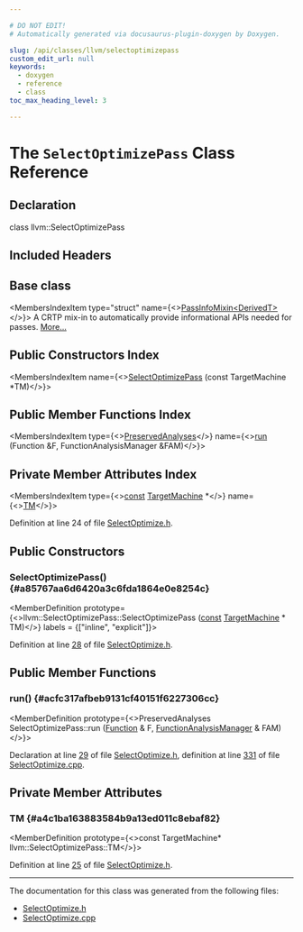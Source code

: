 ```yaml
---

# DO NOT EDIT!
# Automatically generated via docusaurus-plugin-doxygen by Doxygen.

slug: /api/classes/llvm/selectoptimizepass
custom_edit_url: null
keywords:
  - doxygen
  - reference
  - class
toc_max_heading_level: 3

---
```





# The `SelectOptimizePass` Class Reference

<DoxygenPage pluginConfig={pluginConfig}>



## Declaration

<CodeBlock>class llvm::SelectOptimizePass</CodeBlock>

## Included Headers

<IncludesList>
<IncludesListItem
  filePath="llvm/CodeGen/SelectOptimize.h"
  permalink="/docs/api/files/include/include/llvm/include/llvm/codegen/selectoptimize-h"
  isLocal="true" />
</IncludesList>

## Base class

<MembersIndex>

<MembersIndexItem
  type="struct"
  name={<><a href="/docs/api/structs/llvm/passinfomixin">PassInfoMixin&lt;DerivedT&gt;</a></>}>
A CRTP mix-in to automatically provide informational APIs needed for passes. <a href="/docs/api/structs/llvm/passinfomixin/#details">More...</a>
</MembersIndexItem>

</MembersIndex>

## Public Constructors Index

<MembersIndex>

<MembersIndexItem
  name={<><a href="#a85767aa6d6420a3c6fda1864e0e8254c">SelectOptimizePass</a> (const TargetMachine &#42;TM)</>}>
</MembersIndexItem>

</MembersIndex>

## Public Member Functions Index

<MembersIndex>

<MembersIndexItem
  type={<><a href="/docs/api/classes/llvm/preservedanalyses">PreservedAnalyses</a></>}
  name={<><a href="#acfc317afbeb9131cf40151f6227306cc">run</a> (Function &amp;F, FunctionAnalysisManager &amp;FAM)</>}>
</MembersIndexItem>

</MembersIndex>

## Private Member Attributes Index

<MembersIndex>

<MembersIndexItem
  type={<><a href="/docs/api/files/lib/lib/target/lib/target/aarch64/aarch64promoteconstant-cpp/#a90f8350fecae261c25be85d38b451bff">const</a> <a href="/docs/api/classes/llvm/targetmachine">TargetMachine</a> &#42;</>}
  name={<><a href="#a4c1ba163883584b9a13ed011c8ebaf82">TM</a></>}>
</MembersIndexItem>

</MembersIndex>


Definition at line 24 of file <a href="/docs/api/files/include/include/llvm/include/llvm/codegen/selectoptimize-h">SelectOptimize.h</a>.

<SectionDefinition>

## Public Constructors

### SelectOptimizePass() {#a85767aa6d6420a3c6fda1864e0e8254c}

<MemberDefinition
  prototype={<>llvm::SelectOptimizePass::SelectOptimizePass (<a href="/docs/api/files/lib/lib/target/lib/target/aarch64/aarch64promoteconstant-cpp/#a90f8350fecae261c25be85d38b451bff">const</a> <a href="/docs/api/classes/llvm/targetmachine">TargetMachine</a> &#42; TM)</>}
  labels = {["inline", "explicit"]}>

Definition at line <a href="/docs/api/files/include/include/llvm/include/llvm/codegen/selectoptimize-h/#l00028">28</a> of file <a href="/docs/api/files/include/include/llvm/include/llvm/codegen/selectoptimize-h">SelectOptimize.h</a>.
</MemberDefinition>

</SectionDefinition>

<SectionDefinition>

## Public Member Functions

### run() {#acfc317afbeb9131cf40151f6227306cc}

<MemberDefinition
  prototype={<>PreservedAnalyses SelectOptimizePass::run (<a href="/docs/api/classes/llvm/function">Function</a> &amp; F, <a href="/docs/api/namespaces/llvm/#adce09a5a0de0e3177eb00e932734af2f">FunctionAnalysisManager</a> &amp; FAM)</>}>

Declaration at line <a href="/docs/api/files/include/include/llvm/include/llvm/codegen/selectoptimize-h/#l00029">29</a> of file <a href="/docs/api/files/include/include/llvm/include/llvm/codegen/selectoptimize-h">SelectOptimize.h</a>, definition at line <a href="/docs/api/files/lib/lib/codegen/selectoptimize-cpp/#l00331">331</a> of file <a href="/docs/api/files/lib/lib/codegen/selectoptimize-cpp">SelectOptimize.cpp</a>.
</MemberDefinition>

</SectionDefinition>

<SectionDefinition>

## Private Member Attributes

### TM {#a4c1ba163883584b9a13ed011c8ebaf82}

<MemberDefinition
  prototype={<>const TargetMachine&#42; llvm::SelectOptimizePass::TM</>}>

Definition at line <a href="/docs/api/files/include/include/llvm/include/llvm/codegen/selectoptimize-h/#l00025">25</a> of file <a href="/docs/api/files/include/include/llvm/include/llvm/codegen/selectoptimize-h">SelectOptimize.h</a>.
</MemberDefinition>

</SectionDefinition>

<hr/>

The documentation for this class was generated from the following files:

<ul>
<li><a href="/docs/api/files/include/include/llvm/include/llvm/codegen/selectoptimize-h">SelectOptimize.h</a></li>
<li><a href="/docs/api/files/lib/lib/codegen/selectoptimize-cpp">SelectOptimize.cpp</a></li>
</ul>

</DoxygenPage>
